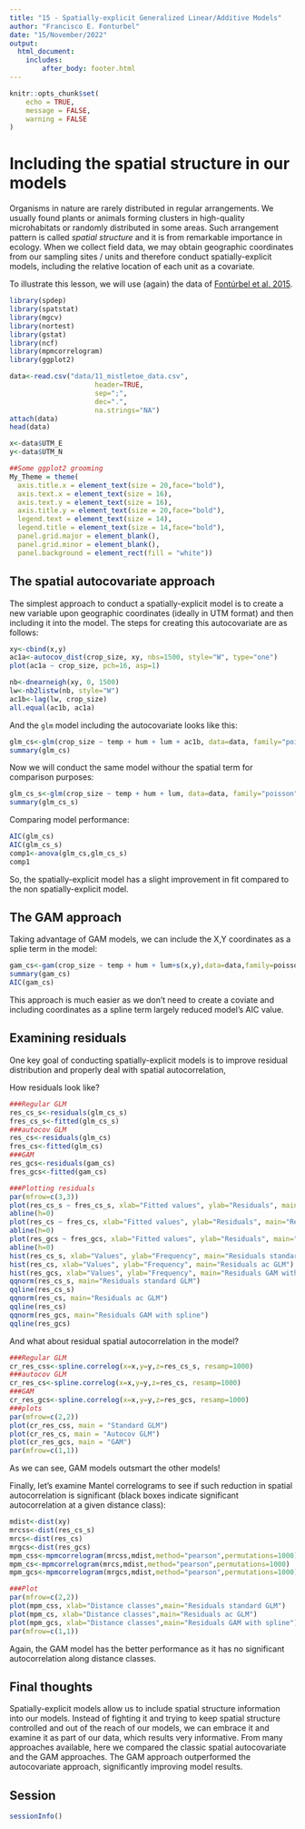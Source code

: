 ```yaml
---
title: "15 - Spatially-explicit Generalized Linear/Additive Models"
author: "Francisco E. Fonturbel"
date: "15/November/2022"
output: 
  html_document:
    includes:
        after_body: footer.html
---
```


```r
knitr::opts_chunk$set(
	echo = TRUE,
	message = FALSE,
	warning = FALSE
)
```

# Including the spatial structure in our models

Organisms in nature are rarely distributed in regular arrangements. We usually found plants or animals forming clusters in high-quality microhabitats or randomly distributed in some areas. Such arrangement pattern is called _spatial structure_ and it is from remarkable importance in ecology. When we collect field data, we may obtain geographic coordinates from our sampling sites / units and therefore conduct spatially-explicit models, including the relative location of each unit as a covariate.

To illustrate this lesson, we will use (again) the data of [Fontúrbel et al. 2015](https://besjournals.onlinelibrary.wiley.com/doi/full/10.1111/1365-2745.12443).

```r
library(spdep)
library(spatstat)
library(mgcv)
library(nortest)
library(gstat)
library(ncf)
library(mpmcorrelogram)
library(ggplot2)

data<-read.csv("data/11_mistletoe_data.csv", 
                     header=TRUE, 
                     sep=";",
                     dec=".",
                     na.strings="NA")
attach(data)
head(data)

x<-data$UTM_E
y<-data$UTM_N

##Some ggplot2 grooming
My_Theme = theme(
  axis.title.x = element_text(size = 20,face="bold"),
  axis.text.x = element_text(size = 16),
  axis.text.y = element_text(size = 16),
  axis.title.y = element_text(size = 20,face="bold"),
  legend.text = element_text(size = 14),
  legend.title = element_text(size = 14,face="bold"),
  panel.grid.major = element_blank(),
  panel.grid.minor = element_blank(),
  panel.background = element_rect(fill = "white"))
```


## The spatial autocovariate approach

The simplest approach to conduct a spatially-explicit model is to create a new variable upon geographic coordinates (ideally in UTM format) and then including it into the model. The steps for creating this autocovariate are as follows:

```r
xy<-cbind(x,y)
ac1a<-autocov_dist(crop_size, xy, nbs=1500, style="W", type="one")
plot(ac1a ~ crop_size, pch=16, asp=1)

nb<-dnearneigh(xy, 0, 1500)
lw<-nb2listw(nb, style="W")
ac1b<-lag(lw, crop_size)
all.equal(ac1b, ac1a)
```

And the `glm` model including the autocovariate looks like this:

```r
glm_cs<-glm(crop_size ~ temp + hum + lum + ac1b, data=data, family="poisson")
summary(glm_cs)
```

Now we will conduct the same model withour the spatial term for comparison purposes:

```r
glm_cs_s<-glm(crop_size ~ temp + hum + lum, data=data, family="poisson")
summary(glm_cs_s)
```

Comparing model performance:

```r
AIC(glm_cs)
AIC(glm_cs_s)
comp1<-anova(glm_cs,glm_cs_s)
comp1
```

So, the spatially-explicit model has a slight improvement in fit compared to the non spatially-explicit model.

## The GAM approach

Taking advantage of GAM models, we can include the X,Y coordinates as a splie term in the model:

```r
gam_cs<-gam(crop_size ~ temp + hum + lum+s(x,y),data=data,family=poisson)
summary(gam_cs)
AIC(gam_cs)
```

This approach is much easier as we don't need to create a coviate and including coordinates as a spline term largely reduced model's AIC value.

## Examining residuals

One key goal of conducting spatially-explicit models is to improve residual distribution and properly deal with spatial autocorrelation,

How residuals look like?

```r
###Regular GLM
res_cs_s<-residuals(glm_cs_s)
fres_cs_s<-fitted(glm_cs_s)
###autocov GLM
res_cs<-residuals(glm_cs)
fres_cs<-fitted(glm_cs)
###GAM
res_gcs<-residuals(gam_cs)
fres_gcs<-fitted(gam_cs)

###Plotting residuals
par(mfrow=c(3,3))
plot(res_cs_s ~ fres_cs_s, xlab="Fitted values", ylab="Residuals", main="Residuals standard GLM")
abline(h=0)
plot(res_cs ~ fres_cs, xlab="Fitted values", ylab="Residuals", main="Residuals autocov GLM")
abline(h=0)
plot(res_gcs ~ fres_gcs, xlab="Fitted values", ylab="Residuals", main="GAM with spline")
abline(h=0)
hist(res_cs_s, xlab="Values", ylab="Frequency", main="Residuals standard GLM")
hist(res_cs, xlab="Values", ylab="Frequency", main="Residuals ac GLM")
hist(res_gcs, xlab="Values", ylab="Frequency", main="Residuals GAM with spline")
qqnorm(res_cs_s, main="Residuals standard GLM")
qqline(res_cs_s)
qqnorm(res_cs, main="Residuals ac GLM")
qqline(res_cs)
qqnorm(res_gcs, main="Residuals GAM with spline")
qqline(res_gcs)
```

And what about residual spatial autocorrelation in the model?

```r
###Regular GLM
cr_res_css<-spline.correlog(x=x,y=y,z=res_cs_s, resamp=1000)
###autocov GLM
cr_res_cs<-spline.correlog(x=x,y=y,z=res_cs, resamp=1000)
###GAM
cr_res_gcs<-spline.correlog(x=x,y=y,z=res_gcs, resamp=1000)
###plots
par(mfrow=c(2,2))
plot(cr_res_css, main = "Standard GLM")
plot(cr_res_cs, main = "Autocov GLM")
plot(cr_res_gcs, main = "GAM")
par(mfrow=c(1,1))
```

As we can see, GAM models outsmart the other models!

Finally, let's examine Mantel correlograms to see if such reduction in spatial autocorrelation is significant (black boxes indicate significant autocorrelation at a given distance class):

```r
mdist<-dist(xy)
mrcss<-dist(res_cs_s)
mrcs<-dist(res_cs)
mrgcs<-dist(res_gcs)
mpm_css<-mpmcorrelogram(mrcss,mdist,method="pearson",permutations=1000)
mpm_cs<-mpmcorrelogram(mrcs,mdist,method="pearson",permutations=1000)
mpm_gcs<-mpmcorrelogram(mrgcs,mdist,method="pearson",permutations=1000)

###Plot
par(mfrow=c(2,2))
plot(mpm_css, xlab="Distance classes",main="Residuals standard GLM")
plot(mpm_cs, xlab="Distance classes",main="Residuals ac GLM")
plot(mpm_gcs, xlab="Distance classes",main="Residuals GAM with spline")
par(mfrow=c(1,1))
```

Again, the GAM model has the better performance as it has no significant autocorrelation along distance classes.

## Final thoughts

Spatially-explicit models allow us to include spatial structure information into our models. Instead of fighting it and trying to keep spatial structure controlled and out of the reach of our models, we can embrace it and examine it as part of our data, which results very informative. From many approaches available, here we compared the classic spatial autocovariate and the GAM approaches. The GAM approach outperformed the autocovariate approach, significantly improving model results.


## Session

```r
sessionInfo()
```
